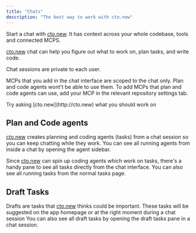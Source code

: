 ```yaml
---
title: "Chats"
description: "The best way to work with cto.new"
---
```


Start a chat with [cto.new](http://cto.new). It has context across your whole codebase, tools and connected MCPS.

[cto.new](http://cto.new) chat can help you figure out what to work on, plan tasks, and write code.

<Check>
  Chat sessions are private to each user.
</Check>

MCPs that you add in the chat interface are scoped to the chat only. Plan and code agents wont't be able to use them. To add MCPs that plan and code agents can use, add your MCP in the relevant repository settings tab.

<Note>
  Try asking [cto.new](http://cto.new) what you should work on
</Note>

## Plan and Code agents

[cto.new](http://cto.new) creates planning and coding agents (tasks) from a chat session so you can keep chatting while they work. You can see all running agents from inside a chat by opening the agent sidebar.

Since [cto.new](http://cto.new) can spin up coding agents which work on tasks, there's a handy pane to see all tasks directly from the chat interface. You can also see all running tasks from the normal tasks page.

## Draft Tasks

Drafts are tasks that [cto.new](http://cto.new) thinks could be important. These tasks will be suggested on the app homepage or at the right moment during a chat session You can also see all draft tasks by opening the draft tasks pane in a chat session.